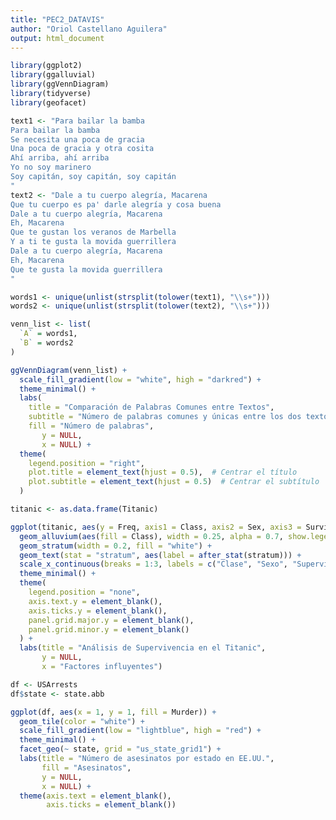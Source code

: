 ```yaml
---
title: "PEC2_DATAVIS"
author: "Oriol Castellano Aguilera"
output: html_document
---
```


```r
library(ggplot2)
library(ggalluvial)
library(ggVennDiagram)
library(tidyverse)
library(geofacet)
```

```r
text1 <- "Para bailar la bamba
Para bailar la bamba
Se necesita una poca de gracia
Una poca de gracia y otra cosita
Ahí arriba, ahí arriba
Yo no soy marinero
Soy capitán, soy capitán, soy capitán
"
text2 <- "Dale a tu cuerpo alegría, Macarena
Que tu cuerpo es pa' darle alegría y cosa buena
Dale a tu cuerpo alegría, Macarena
Eh, Macarena
Que te gustan los veranos de Marbella
Y a ti te gusta la movida guerrillera
Dale a tu cuerpo alegría, Macarena
Eh, Macarena
Que te gusta la movida guerrillera
"

words1 <- unique(unlist(strsplit(tolower(text1), "\\s+")))
words2 <- unique(unlist(strsplit(tolower(text2), "\\s+")))

venn_list <- list(
  `A` = words1,
  `B` = words2
)

ggVennDiagram(venn_list) +
  scale_fill_gradient(low = "white", high = "darkred") +
  theme_minimal() +
  labs(
    title = "Comparación de Palabras Comunes entre Textos",
    subtitle = "Número de palabras comunes y únicas entre los dos textos",
    fill = "Número de palabras",
       y = NULL,  
       x = NULL) +  
  theme(
    legend.position = "right", 
    plot.title = element_text(hjust = 0.5),  # Centrar el título
    plot.subtitle = element_text(hjust = 0.5)  # Centrar el subtítulo
  ) 
```



```r
titanic <- as.data.frame(Titanic)

ggplot(titanic, aes(y = Freq, axis1 = Class, axis2 = Sex, axis3 = Survived)) +
  geom_alluvium(aes(fill = Class), width = 0.25, alpha = 0.7, show.legend = FALSE) +
  geom_stratum(width = 0.2, fill = "white") +
  geom_text(stat = "stratum", aes(label = after_stat(stratum))) +
  scale_x_continuous(breaks = 1:3, labels = c("Clase", "Sexo", "Supervivencia")) +
  theme_minimal() +
  theme(
    legend.position = "none", 
    axis.text.y = element_blank(),  
    axis.ticks.y = element_blank(),  
    panel.grid.major.y = element_blank(),  
    panel.grid.minor.y = element_blank()  
  ) +
  labs(title = "Análisis de Supervivencia en el Titanic",
       y = NULL,
       x = "Factores influyentes")
```


```r
df <- USArrests
df$state <- state.abb 

ggplot(df, aes(x = 1, y = 1, fill = Murder)) +
  geom_tile(color = "white") +
  scale_fill_gradient(low = "lightblue", high = "red") +
  theme_minimal() +
  facet_geo(~ state, grid = "us_state_grid1") + 
  labs(title = "Número de asesinatos por estado en EE.UU.",
       fill = "Asesinatos",
       y = NULL,
       x = NULL) +
  theme(axis.text = element_blank(),  
        axis.ticks = element_blank())
```

